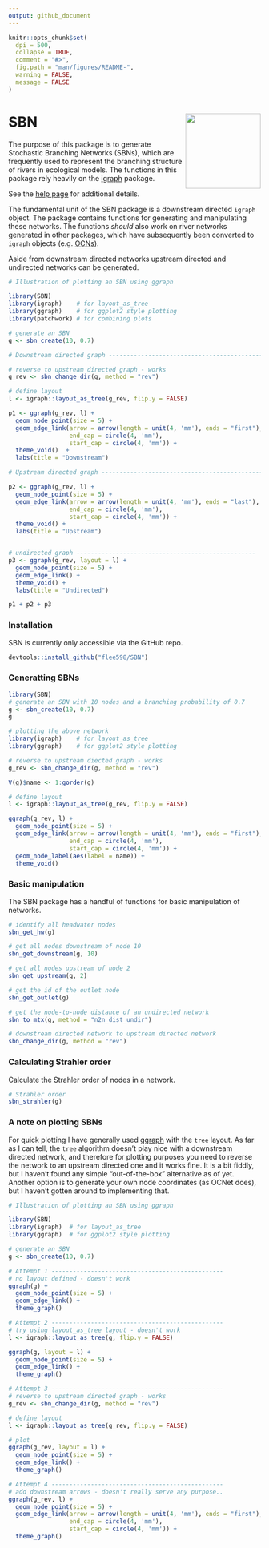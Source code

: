 ```yaml
---
output: github_document
---
```


```r
knitr::opts_chunk$set(
  dpi = 500,
  collapse = TRUE,
  comment = "#>",
  fig.path = "man/figures/README-",
  warning = FALSE,
  message = FALSE 
)
```

# SBN <img src='man/figures/sbn_hex.svg' align="right" height="150" /></a>

<!-- badges: start -->
<!-- badges: end -->
The purpose of this package is to generate Stochastic Branching Networks (SBNs), which are frequently used to represent the branching structure of rivers in ecological models. The functions in this package rely heavily on the [igraph](https://igraph.org/r/) package.

See the [help page](https://flee598.github.io/SBN/) for additional details.

The fundamental unit of the SBN package is a downstream directed `igraph` object. The package contains functions for generating and manipulating these networks. The functions *should* also work on river networks generated in other packages, which have subsequently been converted to `igraph` objects (e.g. [OCNs](https://cran.r-project.org/web/packages/OCNet/vignettes/OCNet.html)).

Aside from downstream directed networks upstream directed and undirected networks can be generated.

```r
# Illustration of plotting an SBN using ggraph

library(SBN)
library(igraph)    # for layout_as_tree
library(ggraph)    # for ggplot2 style plotting
library(patchwork) # for combining plots

# generate an SBN
g <- sbn_create(10, 0.7)

# Downstream directed graph --------------------------------------------------

# reverse to upstream directed graph - works
g_rev <- sbn_change_dir(g, method = "rev")

# define layout
l <- igraph::layout_as_tree(g_rev, flip.y = FALSE)

p1 <- ggraph(g_rev, l) +
  geom_node_point(size = 5) +
  geom_edge_link(arrow = arrow(length = unit(4, 'mm'), ends = "first"),
                 end_cap = circle(4, 'mm'),
                 start_cap = circle(4, 'mm')) +
  theme_void()  +
  labs(title = "Downstream")

# Upstream directed graph --------------------------------------------------

p2 <- ggraph(g_rev, l) +
  geom_node_point(size = 5) +
  geom_edge_link(arrow = arrow(length = unit(4, 'mm'), ends = "last"),
                 end_cap = circle(4, 'mm'),
                 start_cap = circle(4, 'mm')) +
  theme_void() +
  labs(title = "Upstream")


# undirected graph --------------------------------------------------
p3 <- ggraph(g_rev, layout = l) +
  geom_node_point(size = 5) +
  geom_edge_link() +
  theme_void() +
  labs(title = "Undirected")

p1 + p2 + p3
```


### Installation
SBN is currently only accessible via the GitHub repo.
```r
devtools::install_github("flee598/SBN")
```

### Generatting SBNs
```r
library(SBN)
# generate an SBN with 10 nodes and a branching probability of 0.7
g <- sbn_create(10, 0.7)
g
```


```r
# plotting the above network
library(igraph)    # for layout_as_tree
library(ggraph)    # for ggplot2 style plotting

# reverse to upstream diected graph - works
g_rev <- sbn_change_dir(g, method = "rev")

V(g)$name <- 1:gorder(g)

# define layout
l <- igraph::layout_as_tree(g_rev, flip.y = FALSE)

ggraph(g_rev, l) +
  geom_node_point(size = 5) +
  geom_edge_link(arrow = arrow(length = unit(4, 'mm'), ends = "first"),
                 end_cap = circle(4, 'mm'),
                 start_cap = circle(4, 'mm')) +
  geom_node_label(aes(label = name)) +
  theme_void()
```

### Basic manipulation
The SBN package has a handful of functions for basic manipulation of networks.
```r
# identify all headwater nodes
sbn_get_hw(g)

# get all nodes downstream of node 10
sbn_get_downstream(g, 10)

# get all nodes upstream of node 2
sbn_get_upstream(g, 2)

# get the id of the outlet node
sbn_get_outlet(g)

# get the node-to-node distance of an undirected network
sbn_to_mtx(g, method = "n2n_dist_undir")

# downstream directed network to upstream directed network
sbn_change_dir(g, method = "rev")
```


### Calculating Strahler order
Calculate the Strahler order of nodes in a network. 
```r
# Strahler order
sbn_strahler(g)
```


### A note on plotting SBNs
For quick plotting I have generally used [ggraph](https://www.data-imaginist.com/2017/ggraph-introduction-layouts/) with the `tree` layout. As far as I can tell, the `tree` algorithm doesn't play nice with a downstream directed network, and therefore for plotting purposes you need to reverse the network to an upstream directed one and it works fine. It is a bit fiddly, but I haven't found any simple "out-of-the-box" alternative as of yet. Another option is to generate your own node coordinates (as OCNet does), but I haven't gotten around to implementing that.

```r
# Illustration of plotting an SBN using ggraph

library(SBN)
library(igraph)  # for layout_as_tree
library(ggraph)  # for ggplot2 style plotting

# generate an SBN
g <- sbn_create(10, 0.7)

# Attempt 1 ------------------------------------------------
# no layout defined - doesn't work
ggraph(g) +
  geom_node_point(size = 5) +
  geom_edge_link() +
  theme_graph()

# Attempt 2 ------------------------------------------------
# try using layout_as_tree layout - doesn't work
l <- igraph::layout_as_tree(g, flip.y = FALSE)

ggraph(g, layout = l) +
  geom_node_point(size = 5) +
  geom_edge_link() +
  theme_graph()

# Attempt 3 ------------------------------------------------
# reverse to upstream directed graph - works
g_rev <- sbn_change_dir(g, method = "rev")

# define layout
l <- igraph::layout_as_tree(g_rev, flip.y = FALSE)

# plot
ggraph(g_rev, layout = l) +
  geom_node_point(size = 5) +
  geom_edge_link() +
  theme_graph()

# Attempt 4 ------------------------------------------------
# add downstream arrows - doesn't really serve any purpose..
ggraph(g_rev, l) +
  geom_node_point(size = 5) +
  geom_edge_link(arrow = arrow(length = unit(4, 'mm'), ends = "first"),
                 end_cap = circle(4, 'mm'),
                 start_cap = circle(4, 'mm')) +
  theme_graph()

```
